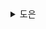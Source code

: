 <details>
  <summary>도은</summary>
  매일 사용하게 될 React 개념 80%를 소개한다.

## 컴포넌트 생성 및 중첩하기

- React 앱은 `컴포넌트`로 구성된다.
- 컴포넌트는 UI의 일부
- 컴포넌트는 버튼처럼 작을 수도 있고, 전체 페이지만큼 클 수도 있다.
- React 컴포넌트는 **`마크업을 반환하는 자바스크립트 함수`**이다.

```jsx
function MyButton() {
  return <button>I'm a button</button>;
}
```

- React 컴포넌트는 항상 대문자로 시작해야 한다.

## JSX로 마크업 작성하기

- React 프로젝트는 편의성을 위해 JSX를 사용
- JSX(JavaScript Syntax eXtension)은 자바스크립트를 확장한 문법
- 브라우저에서 실행하기 전에 트랜스파일러에 의해 자바스립트 형태로 트랜스파일링
  - 트랜스파일러는 JSX를 `React.createElement()` 호출로 컴파일
    ```jsx
    // as-is
    const element = <h1 className="greeting">Hello, world!</h1>;
    // to-be
    const element = React.createElement('h1', { className: 'greeting' }, 'Hello, world!');
    ```
- 이러한 객체를 `React 엘리먼트`라고 하는데
- **JSX는 React 엘리먼트(element)를 생성**
- ⭐️ React는 이 객체를 읽어서, **DOM을 구성**하고 최신 상태로 유지하는 데 사용

## 🤔 궁금한 점

**`🤔 js, jsx는 차이가 없는데, ts, tsx는 왜 차이가 있을까?`**

- TypeScript는 기본적으로 JSX를 지원하지는 않음
- JSX를 사용하는 파일은 명시적으로 `tsx` 확장자를 사용해야 한다.
- 그래야 TS 컴파일러가 JSX 구문을 적절히 파싱이 가능하다
- TypeScript에서는 타입 검사와 JSX 파싱 방식이 다르기 때문에 `ts`와 `tsx`를 구분해야 한다.
- JSX는 트랜스파일러에 의해 JS로 변환되기 때문에, 최종 실행 파일에는 차이가 없다.
  - JavaScript 엔진은 `*.js`와 `*.jsx` 파일을 동일하게 처리
  - `*.jsx` 확장자는 단지 프로젝트에서 파일을 쉽게 식별하기 위해 도입된 것

**`🤔 js, jsx 확장자 차이로 인한 성능 차이가 있을까? 명시적으로 적어주었을 때 이점이 없을까?`**

- 없다고 한다.
- 트랜스파일러에 의해 모두 일반 JavaScript로 변환되기 때문에
- 트랜스파일링은 **확장자와 무관하게 모든 파일이 처리** (물론 설정으로 exclude 가능)

</details>